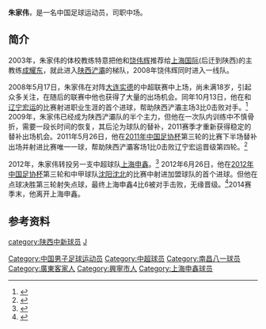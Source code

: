 {{Football player infobox
| playername = 朱家伟
| image    = 
| fullname = 朱家伟
| englishfullname = Zhu Jiawei
| nickname =
| dateofbirth ={{birth date and age|1990|8|19}}
| height={{height|m=1.80}}
| countryofbirth = {{CHN}}
| cityofbirth = [[广东省|广东省]][[梅州市|梅州市]][[兴宁市|兴宁县]]
| currentclub  = [[上海申鑫|上海申鑫]]
| clubnumber = 9
| position = 前卫
| youthyears =
| youthclubs = [[陕西浐灞|陕西浐灞]]
| years = 2008-2011<br>2012-2014
| clubs = [[陕西浐灞|陕西浐灞]]<br>[[上海申鑫|上海申鑫]]
| caps(goals)= 49{{0}}(1)<br>37{{0}}(1)
| nationalyears =
| nationalteam =
| nationalcaps(goals)=
| pcupdate = 2014-11-3
}}
'''朱家伟'''{{BD|1990年|8月19日|||Zhu Jiawei}}，是一名中国足球运动员，司职中场。

==简介==
2003年，朱家伟的体校教练特意把他和[[饶伟辉|饶伟辉]]推荐给[[上海国际|上海国际]](后迁到陕西)的主教练[[成耀东|成耀东]]，就此进入[[陕西浐灞|陕西浐灞]]的梯队，2008年饶伟辉同时进入一线队。

2008年5月17日，朱家伟在对阵[[大连实德|大连实德]]的中超联赛中上场，尚未满18岁，引起众多关注，在随后的联赛中他也获得了大量的出场机会。同年10月13日，他在和[[辽宁宏运|辽宁宏运]]的比赛射进职业生涯的首个进球，帮助陕西浐灞主场3比0击败对手。<ref>{{Cite web |url=http://sports.sina.com.cn/j/2008-10-13/17274006525.shtml |title=实录-忻峰王鹏朱家伟建功 陕西宝荣3-0完胜辽宁宏运 |access-date=2013-10-14 |archive-date=2019-08-22 |archive-url=https://web.archive.org/web/20190822164944/http://sports.sina.com.cn/j/2008-10-13/17274006525.shtml |dead-url=no }}</ref> 2009年，朱家伟已经成为陕西浐灞队的半个主力，但他在一次队内训练中不慎骨折，需要一段长时间的恢复，其后沦为球队的替补，2011赛季才重新获得稳定的替补出场机会。2011年5月26日，他在[[2011年中国足协杯|2011年中国足协杯]]第三轮的比赛下半场替补出场并射进比赛唯一一球，帮助陕西浐灞客场1比0击败辽宁宏运晋级第四轮。<ref>{{Cite web |url=http://sports.163.com/11/0526/17/750EFTAV00051C89.html |title=足协杯-朱家伟建功陕西1-0辽宁 将战泰达争4强 |access-date=2013-10-14 |archive-date=2019-08-20 |archive-url=https://web.archive.org/web/20190820022120/http://sports.163.com/11/0526/17/750EFTAV00051C89.html |dead-url=no }}</ref>

2012年，朱家伟转投另一支中超球队[[上海申鑫|上海申鑫]]。<ref>{{Cite web |url=http://sports.sohu.com/20120103/n331053312.shtml |title=南昌新援朱家伟：感谢高导放行 新环境期待爆发 |access-date=2013-10-14 |archive-date=2019-08-22 |archive-url=https://web.archive.org/web/20190822193440/http://sports.sohu.com/20120103/n331053312.shtml |dead-url=no }}</ref> 2012年6月26日，他在[[2012年中国足协杯|2012年中国足协杯]]第三轮和中甲球队[[沈阳沈北足球俱乐部|沈阳沈北]]的比赛中射进加盟球队的首个进球。但他在点球决胜第三轮射失点球，最终上海申鑫4比6被对手击败，无缘晋级。<ref>{{Cite web |url=http://sports.sina.com.cn/j/2012-06-26/16296115210.shtml |title=足协杯-两人染红朱家伟破门 点球战沈北6-4申鑫 |access-date=2013-10-14 |archive-date=2019-08-20 |archive-url=https://web.archive.org/web/20190820015155/http://sports.sina.com.cn/j/2012-06-26/16296115210.shtml |dead-url=no }}</ref>2014赛季末，他离开上海申鑫。

==参考资料==
{{reflist}}

{{2009年陕西浐灞名单}}
{{2010年中超分类名单陕西}}
{{2011年中超分类名单陕西}}
{{2012年中超分类名单南昌}}
{{2013年中超分类名单上海申鑫}}
{{2014年中超分类名单上海申鑫}}

{{DEFAULTSORT:Zhu朱 Jiawei}}
[[Category:中国男子足球运动员|Category:中国男子足球运动员]]
[[category:陕西中新球员|category:陕西中新球员]]
[[Category:中超球员|Category:中超球员]]
[[Category:南昌八一球员|Category:南昌八一球员]]
[[Category:廣東客家人|Category:廣東客家人]]
[[Category:興寧市人|Category:興寧市人]]
[[category:朱姓|J]]
[[Category:上海申鑫球员|Category:上海申鑫球员]]